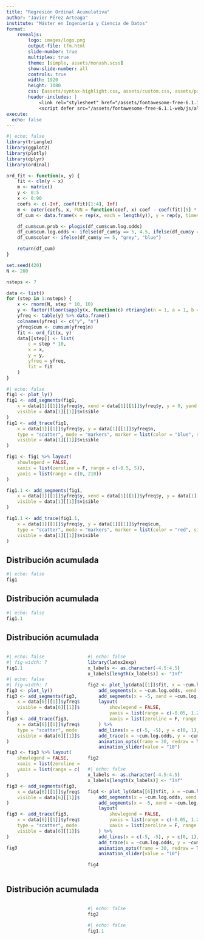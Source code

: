 ```yaml
---
title: "Regresión Ordinal Acumulativa"
author: "Javier Pérez Arteaga"
institute: "Máster en Ingeniería y Ciencia de Datos"
format:
    revealjs:
        logo: images/logo.png
        output-file: tfm.html
        slide-number: true
        multiplex: true
        theme: [simple, assets/monash.scss]
        show-slide-number: all
        controls: true
        width: 1920
        height: 1080
        css: [assets/syntax-highlight.css, assets/custom.css, assets/pacman.css]
        header-includes: |
            <link rel="stylesheet" href="/assets/fontawesome-free-6.1.1-web/css/font-awesome.min.css">
            <script defer src="/assets/fontawesome-free-6.1.1-web/js/all.min.js"></script>
execute:
  echo: false
---
```




```r
#| echo: false
library(triangle)
library(ggplot2)
library(plotly)
library(dplyr)
library(ordinal)

ord_fit <- function(x, y) {
    fit <- clm(y ~ x)
    m <- matrix()
    y <- 0:5
    x <- 0:90
    coefs <- c(-Inf, coef(fit)[1:4], Inf)
    m <- outer(coefs, x, FUN = function(coef, x) coef - coef(fit)[5] * x)
    df_cum <- data.frame(x = rep(x, each = length(y)), y = rep(y, times = length(x)), cum.log.odds = c(m))

    df_cum$cum.prob <- plogis(df_cum$cum.log.odds)
    df_cum$cum.log.odds <- ifelse(df_cum$y == 5, 4.5, ifelse(df_cum$y == 0, -5.5, df_cum$cum.log.odds))
    df_cum$color <- ifelse(df_cum$y == 5, "grey", "blue")

    return(df_cum)
}

set.seed(420)
N <- 200

nsteps <- 7

data <- list()
for (step in 1:nsteps) {
    x <- rnorm(N, step * 10, 10)
    y <- factor(floor(sapply(x, function(c) rtriangle(n = 1, a = 1, b = 5.99, c = min(5.99, max(1, c %/% 10))))), levels = 1:5)
    yfreq <- table(y) %>% data.frame()
    colnames(yfreq) <- c("y", "n")
    yfreq$cum <- cumsum(yfreq$n)
    fit <- ord_fit(x, y)
    data[[step]] <- list(
        c = step * 10,
        x = x,
        y = y,
        yfreq = yfreq,
        fit = fit
    )
}

```

```r
#| echo: false
fig1 <- plot_ly()
fig1 <- add_segments(fig1,
    x = data[1][[1]]$yfreq$y, xend = data[1][[1]]$yfreq$y, y = 0, yend = data[1][[1]]$yfreq$n, line = list(width = 4, color = "blue"),
    visible = data[1][[1]]$visible
)
fig1 <- add_trace(fig1,
    x = data[1][[1]]$yfreq$y, y = data[1][[1]]$yfreq$n,
    type = "scatter", mode = "markers", marker = list(color = "blue", size = 15),
    visible = data[1][[1]]$visible
)

fig1 <- fig1 %>% layout(
    showlegend = FALSE,
    xaxis = list(zeroline = F, range = c(-0.5, 5)),
    yaxis = list(range = c(0, 210))
)

fig1.1 <- add_segments(fig1,
    x = data[1][[1]]$yfreq$y, xend = data[1][[1]]$yfreq$y, y = data[1][[1]]$yfreq$n, yend = data[1][[1]]$yfreq$cum, line = list(width = 4, color = "red", dash = "dash"),
    visible = data[1][[1]]$visible
)

fig1.1 <- add_trace(fig1.1,
    x = data[1][[1]]$yfreq$y, y = data[1][[1]]$yfreq$cum,
    type = "scatter", mode = "markers", marker = list(color = "red", size = 15),
    visible = data[1][[1]]$visible
)
```





## Distribución acumulada 


```r
#| echo: false
fig1
```


## Distribución acumulada {auto-animate=true}



::: {data-id="box1"}

```r
#| echo: false
fig1.1
```


:::


## Distribución acumulada {auto-animate=true}


:::::: {.columns}



:::::: {.column width="40%"}
::: {data-id="box1"}


```r
#| echo: false
#| fig-width: 7
fig1.1
```


:::


::: {.fragment .fade-left fragment-index=3}


```r
#| echo: false
#| fig-width: 7
fig3 <- plot_ly()
fig3 <- add_segments(fig3,
    x = data[6][[1]]$yfreq$y, xend = data[6][[1]]$yfreq$y, y = 0, yend = data[6][[1]]$yfreq$n, line = list(width = 4, color = "blue"),
    visible = data[6][[1]]$visible
)
fig3 <- add_trace(fig3,
    x = data[6][[1]]$yfreq$y, y = data[6][[1]]$yfreq$n,
    type = "scatter", mode = "markers", marker = list(color = "blue", size = 15),
    visible = data[6][[1]]$visible
)

fig3 <- fig3 %>% layout(
    showlegend = FALSE,
    xaxis = list(zeroline = F, range = c(-0.5, 5)),
    yaxis = list(range = c(0, 210))
)

fig3 <- add_segments(fig3,
    x = data[6][[1]]$yfreq$y, xend = data[6][[1]]$yfreq$y, y = data[6][[1]]$yfreq$n, yend = data[6][[1]]$yfreq$cum, line = list(width = 4, color = "red", dash = "dash"),
    visible = data[6][[1]]$visible
)

fig3 <- add_trace(fig3,
    x = data[6][[1]]$yfreq$y, y = data[6][[1]]$yfreq$cum,
    type = "scatter", mode = "markers", marker = list(color = "red", size = 15),
    visible = data[6][[1]]$visible
)

fig3
```


:::

:::

:::::: {.column width="60%"}

::: {data-id="box2"}



```r
#| echo: false
library(latex2exp)
x_labels <- as.character(-4.5:4.5)
x_labels[length(x_labels)] <- "Inf"

fig2 <- plot_ly(data[[1]]$fit, x = ~cum.log.odds, y = ~cum.prob) %>%
    add_segments(x = ~cum.log.odds, xend = ~cum.log.odds, y = 0, yend = ~cum.prob, frame = ~x, line = list(dash = "dash"), color = ~color) %>%
    add_segments(x = -5, xend = ~cum.log.odds, y = ~cum.prob, yend = ~cum.prob, frame = ~x, line = list(dash = "dash"), color = ~color) %>%
    layout(
        showlegend = FALSE,
        yaxis = list(range = c(-0.05, 1.2), tickvals = seq(0, 1, 0.2)),
        xaxis = list(zeroline = F, range = c(-5, 5))
    ) %>%
    add_lines(x = c(-5, -5), y = c(0, 1), line = list(color = "black", width = 1)) %>%
    add_trace(x = ~cum.log.odds, y = ~cum.prob, type = "scatter", mode = "lines+markers+text", frame = ~x, line = list(color = "blue", shape = "spline"), marker = list(color = ~color, size = 20), text = ~y, textposition = "middle center", textfont = list(color = "white", size = 12)) %>%
    animation_opts(frame = 30, redraw = T, easing = "linear") %>%
    animation_slider(value = "10")

fig2
```

:::


::: {.fragment .fade-left fragment-index=4}

```r
#| echo: false
x_labels <- as.character(-4.5:4.5)
x_labels[length(x_labels)] <- "Inf"

fig4 <- plot_ly(data[[6]]$fit, x = ~cum.log.odds, y = ~cum.prob) %>%
    add_segments(x = ~cum.log.odds, xend = ~cum.log.odds, y = 0, yend = ~cum.prob, frame = ~x, line = list(dash = "dash"), color = ~color) %>%
    add_segments(x = -5, xend = ~cum.log.odds, y = ~cum.prob, yend = ~cum.prob, frame = ~x, line = list(dash = "dash"), color = ~color) %>%
    layout(
        showlegend = FALSE,
        yaxis = list(range = c(-0.05, 1.2), tickvals = seq(0, 1, 0.2)),
        xaxis = list(zeroline = F, range = c(-5, 5))
    ) %>%
    add_lines(x = c(-5, -5), y = c(0, 1), line = list(color = "black", width = 1)) %>%
    add_trace(x = ~cum.log.odds, y = ~cum.prob, type = "scatter", mode = "lines+markers+text", frame = ~x, line = list(color = "blue", shape = "spline"), marker = list(color = ~color, size = 20), text = ~y, textposition = "middle center", textfont = list(color = "white", size = 12)) %>%
    animation_opts(frame = 30, redraw = T, easing = "linear") %>%
    animation_slider(value = "10")

fig4
```

:::


::::::

::::::


## Distribución acumulada {auto-animate=true}


:::::: {.columns}

:::::: {.column width="40%"}


::::::

:::::: {.column width="60%"}


::: {data-id="box2"}


```r
#| echo: false
fig2
```
:::

::: {data-id="box1"}


```r
#| echo: false
fig1.1
```

:::


::::::

::::::